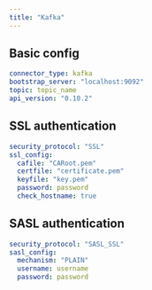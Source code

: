 ```yaml
---
title: "Kafka"
---
```


## Basic config

```yaml
connector_type: kafka
bootstrap_server: "localhost:9092"
topic: topic_name
api_version: "0.10.2"
```


## SSL authentication

```yaml
security_protocol: "SSL"
ssl_config:
  cafile: "CARoot.pem"
  certfile: "certificate.pem"
  keyfile: "key.pem"
  password: password
  check_hostname: true
```

## SASL authentication

```yaml
security_protocol: "SASL_SSL"
sasl_config:
  mechanism: "PLAIN"
  username: username
  password: password
```
